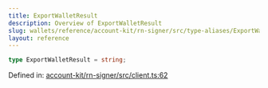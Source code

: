 ```yaml
---
title: ExportWalletResult
description: Overview of ExportWalletResult
slug: wallets/reference/account-kit/rn-signer/src/type-aliases/ExportWalletResult
layout: reference
---
```


```ts
type ExportWalletResult = string;
```

Defined in: [account-kit/rn-signer/src/client.ts:62](https://github.com/alchemyplatform/aa-sdk/blob/5b9429f0f16dcd4ff822527b8de589e19e88faa7/account-kit/rn-signer/src/client.ts#L62)
